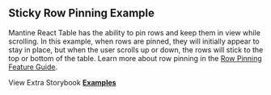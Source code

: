 
<Head>
  <title>{'Sticky Row Pinning Example - Mantine React Table V2 Docs'}</title>
  <meta
    name="description"
    content="An example of Mantine React Table which shows how to pin individual rows and have them be sticky and stay in view while scrolling."
  />
  <meta
    property="og:title"
    content="Sticky Row Pinning Mantine React Table Example"
  />
  <meta
    property="og:description"
    content="An example of Mantine React Table which shows how to pin individual rows and have them be sticky and stay in view while scrolling."
  />
</Head>

## Sticky Row Pinning Example

Mantine React Table has the ability to pin rows and keep them in view while scrolling. In this example, when rows are pinned, they will initially appear to stay in place, but when the user scrolls up or down, the rows will stick to the top or bottom of the table. Learn more about row pinning in the [Row Pinning Feature Guide](/docs/guides/row-pinning).

<Examples isPage />

View Extra Storybook **[Examples](https://www.mantine-react-table.dev/?path=/story/prop-playground--default)**
